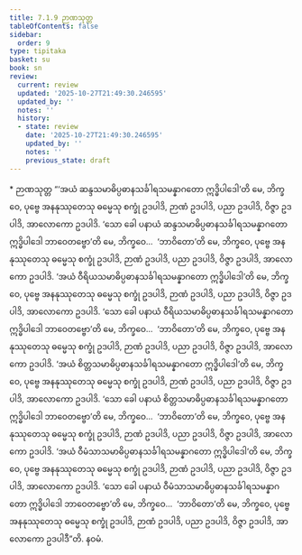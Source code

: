 ```yaml
---
title: 7.1.9 ဉာဏသုတ္တ
tableOfContents: false
sidebar:
  order: 9
type: tipitaka
basket: su
book: sn
review:
  current: review
  updated: '2025-10-27T21:49:30.246595'
  updated_by: ''
  notes: ''
  history:
  - state: review
    date: '2025-10-27T21:49:30.246595'
    updated_by: ''
    notes: ''
    previous_state: draft
---
```



<ReviewStatus review={frontmatter.review} showDetails={true} />

<HypothesisAnnotation frontmatter={frontmatter} />

<DynamicBreadcrumb />

<Paragraph type="center" book="sn">
* ဉာဏသုတ္တ
</Paragraph>

<Division number="821" book="sn" e="ch" v="18" p="406">

<Paragraph number="1360" book="sn">
“‘အယံ ဆန္ဒသမာဓိပ္ပဓာနသင်္ခါရသမန္နာဂတော ဣဒ္ဓိပါဒေါ’တိ မေ, ဘိက္ခဝေ, ပုဗ္ဗေ အနနုဿုတေသု ဓမ္မေသု စက္ခုံ ဥဒပါဒိ, ဉာဏံ ဥဒပါဒိ, ပညာ ဥဒပါဒိ, ဝိဇ္ဇာ ဥဒပါဒိ, အာလောကော ဥဒပါဒိ. ‘သော ခေါ ပနာယံ ဆန္ဒသမာဓိပ္ပဓာနသင်္ခါရသမန္နာဂတော ဣဒ္ဓိပါဒေါ ဘာဝေတဗ္ဗော’တိ မေ, ဘိက္ခဝေ…  ‘ဘာဝိတော’တိ မေ, ဘိက္ခဝေ, ပုဗ္ဗေ အနနုဿုတေသု ဓမ္မေသု စက္ခုံ ဥဒပါဒိ, ဉာဏံ ဥဒပါဒိ, ပညာ ဥဒပါဒိ, ဝိဇ္ဇာ ဥဒပါဒိ, အာလောကော ဥဒပါဒိ.
</Paragraph>

<Paragraph number="1361" book="sn">
‘အယံ ဝီရိယသမာဓိပ္ပဓာနသင်္ခါရသမန္နာဂတော ဣဒ္ဓိပါဒေါ’တိ မေ, ဘိက္ခဝေ, ပုဗ္ဗေ အနနုဿုတေသု ဓမ္မေသု စက္ခုံ ဥဒပါဒိ, ဉာဏံ ဥဒပါဒိ, ပညာ ဥဒပါဒိ, ဝိဇ္ဇာ ဥဒပါဒိ, အာလောကော ဥဒပါဒိ. ‘သော ခေါ ပနာယံ ဝီရိယသမာဓိပ္ပဓာနသင်္ခါရသမန္နာဂတော ဣဒ္ဓိပါဒေါ ဘာဝေတဗ္ဗော’တိ မေ, ဘိက္ခဝေ…  ‘ဘာဝိတော’တိ မေ, ဘိက္ခဝေ, ပုဗ္ဗေ အနနုဿုတေသု ဓမ္မေသု စက္ခုံ ဥဒပါဒိ, ဉာဏံ ဥဒပါဒိ, ပညာ ဥဒပါဒိ, ဝိဇ္ဇာ ဥဒပါဒိ, အာလောကော ဥဒပါဒိ.
</Paragraph>

<Paragraph number="1362" book="sn">
‘အယံ စိတ္တသမာဓိပ္ပဓာနသင်္ခါရသမန္နာဂတော ဣဒ္ဓိပါဒေါ’တိ မေ, ဘိက္ခဝေ, ပုဗ္ဗေ အနနုဿုတေသု ဓမ္မေသု စက္ခုံ ဥဒပါဒိ, ဉာဏံ ဥဒပါဒိ, ပညာ ဥဒပါဒိ, ဝိဇ္ဇာ ဥဒပါဒိ, အာလောကော ဥဒပါဒိ. ‘သော ခေါ ပနာယံ စိတ္တသမာဓိပ္ပဓာနသင်္ခါရသမန္နာဂတော ဣဒ္ဓိပါဒေါ ဘာဝေတဗ္ဗော’တိ မေ, ဘိက္ခဝေ…  ‘ဘာဝိတော’တိ မေ, ဘိက္ခဝေ, ပုဗ္ဗေ အနနုဿုတေသု ဓမ္မေသု စက္ခုံ ဥဒပါဒိ, ဉာဏံ ဥဒပါဒိ, ပညာ ဥဒပါဒိ, ဝိဇ္ဇာ ဥဒပါဒိ, အာလောကော ဥဒပါဒိ.
</Paragraph>

<Paragraph number="1363" book="sn">
‘အယံ ဝီမံသာသမာဓိပ္ပဓာနသင်္ခါရသမန္နာဂတော ဣဒ္ဓိပါဒေါ’တိ မေ, ဘိက္ခဝေ, ပုဗ္ဗေ အနနုဿုတေသု ဓမ္မေသု စက္ခုံ ဥဒပါဒိ, ဉာဏံ ဥဒပါဒိ, ပညာ ဥဒပါဒိ, ဝိဇ္ဇာ ဥဒပါဒိ, အာလောကော ဥဒပါဒိ. ‘သော ခေါ ပနာယံ ဝီမံသာသမာဓိပ္ပဓာနသင်္ခါရသမန္နာဂတော ဣဒ္ဓိပါဒေါ ဘာဝေတဗ္ဗော’တိ မေ, ဘိက္ခဝေ…  ‘ဘာဝိတော’တိ မေ, ဘိက္ခဝေ, ပုဗ္ဗေ အနနုဿုတေသု ဓမ္မေသု စက္ခုံ ဥဒပါဒိ, ဉာဏံ ဥဒပါဒိ, ပညာ ဥဒပါဒိ, ဝိဇ္ဇာ ဥဒပါဒိ, အာလောကော ဥဒပါဒီ”တိ.

</Paragraph>
</Division>

<Paragraph number="1364" type="center" book="sn">
နဝမံ.
</Paragraph>